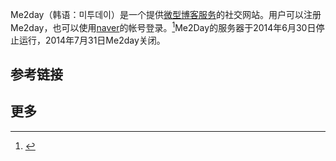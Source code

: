 {{TA
|G1=IT
}}
{{Infobox website
|name            = Me2day
|logo            = <!-- 檔案不存在 File:Brand logo of me2day.png ，可從英文維基百科取得 -->
|logocaption     = Me2day的标志
|screenshot      = 
|collapsible     = 
|collapsetext    = 
|caption         = 
|url             = {{URL|me2day.net}}
|slogan          = 
|commercial      = 
|type            = [[Microblogging|Microblogging]] ([[Social_networking_service|SNS]])
|registration    = 必须注册
|language        = 韩语、英语、日语、简体中文、繁体中文、越南语
|num_users       = 
|content_license = 
|owner           = [[Naver_(公司)|Naver (公司)]]
|author          = 
|launch_date     = {{Start date|2007|02}}
|alexa           = {{IncreaseNegative}} 51,082 ({{As of|2014|02|lc=y}})<ref>{{cite web|title=me2day.net Site Info|url=http://www.alexa.com/siteinfo/me2day.net|publisher=Alexa Internet, Inc|accessdate=4 February 2014|archive-date=2019-06-14|archive-url=https://web.archive.org/web/20190614164504/https://www.alexa.com/siteinfo/me2day.net|dead-url=no}}</ref>
|revenue         = 
|current_status  = 关闭
|footnotes       = 
}}
{{Infobox Korean name
| hangul  = 미투데이
| hanja   = 
| rr      = Mitudaei
| mr      = Mit‘udei
}}

Me2day（韩语：미투데이）是一个提供[[微網誌|微型博客服务]]的社交网站。用户可以注册Me2day，也可以使用[[naver|naver]]的帐号登录。<ref>{{cite web|script-title=ko:공시뷰어|url=http://kind.krx.co.kr/common/disclsviewer.do?method=search&acptno=20091230000478|publisher=KRX|language=ko|accessdate=2016-02-01|archive-date=2016-03-04|archive-url=https://web.archive.org/web/20160304030935/http://kind.krx.co.kr/common/disclsviewer.do?method=search&acptno=20091230000478|dead-url=no}}</ref>Me2Day的服务器于2014年6月30日停止运行，2014年7月31日Me2day关闭。

== 参考链接 ==

	<references />

== 更多 ==
{{Online social networking}}